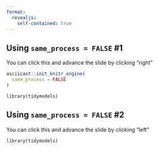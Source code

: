 ```yaml
---
format:
  revealjs:
    self-contained: true
---
```


## Using `same_process = FALSE` #1

You can click this and advance the slide by clicking "right"

```r
asciicast::init_knitr_engine(
  same_process = FALSE
)
```

```asciicast
library(tidymodels)
```

## Using `same_process = FALSE` #2

You can click this and advance the slide by clicking "left"

```asciicast
library(tidymodels)
```
